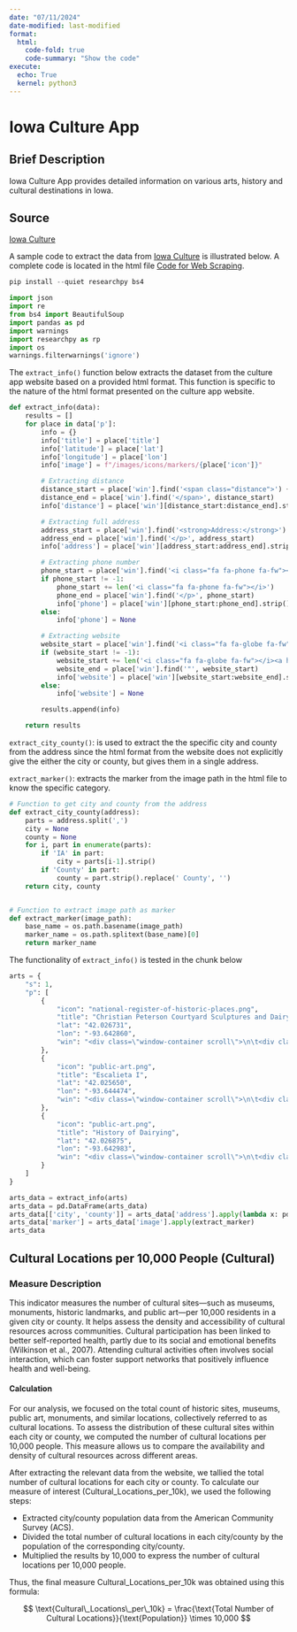 ```yaml
---
date: "07/11/2024"
date-modified: last-modified
format:
  html:
    code-fold: true
    code-summary: "Show the code"
execute: 
  echo: True
  kernel: python3
---
```


# Iowa Culture App {.unnumbered}

## Brief Description

Iowa Culture App provides detailed information on various arts, history and cultural destinations in Iowa.

## Source

[Iowa Culture](https://www.dcaapp.com/)

A sample code to extract the data from [Iowa Culture](https://www.dcaapp.com/) is illustrated below. A complete code is located in the html file [Code for Web Scraping](IowaCultureApp-2.html).

```python
pip install --quiet researchpy bs4
```

```python
import json
import re
from bs4 import BeautifulSoup
import pandas as pd
import warnings
import researchpy as rp
import os
warnings.filterwarnings('ignore')
```

The `extract_info()` function below extracts the dataset from the culture app website based on a provided html format. This function is specific to the nature of the html format presented on the culture app website.

```python
def extract_info(data):
    results = []
    for place in data['p']:
        info = {}
        info['title'] = place['title']
        info['latitude'] = place['lat']
        info['longitude'] = place['lon']
        info['image'] = f"/images/icons/markers/{place['icon']}"

        # Extracting distance
        distance_start = place['win'].find('<span class="distance">') + len('<span class="distance">')
        distance_end = place['win'].find('</span>', distance_start)
        info['distance'] = place['win'][distance_start:distance_end].strip()

        # Extracting full address
        address_start = place['win'].find('<strong>Address:</strong>') + len('<strong>Address:</strong>')
        address_end = place['win'].find('</p>', address_start)
        info['address'] = place['win'][address_start:address_end].strip().replace('<br />', ', ')

        # Extracting phone number
        phone_start = place['win'].find('<i class="fa fa-phone fa-fw"></i>')
        if phone_start != -1:
            phone_start += len('<i class="fa fa-phone fa-fw"></i>')
            phone_end = place['win'].find('</p>', phone_start)
            info['phone'] = place['win'][phone_start:phone_end].strip()
        else:
            info['phone'] = None

        # Extracting website
        website_start = place['win'].find('<i class="fa fa-globe fa-fw"></i><a href="')
        if (website_start != -1):
            website_start += len('<i class="fa fa-globe fa-fw"></i><a href="')
            website_end = place['win'].find('"', website_start)
            info['website'] = place['win'][website_start:website_end].strip()
        else:
            info['website'] = None

        results.append(info)

    return results
```

`extract_city_county()`: is used to extract the the specific city and county from the address since the html format from the website does not explicitly give the either the city or county, but gives them in a single address.

`extract_marker()`: extracts the marker from the image path in the html file to know the specific category.

```python
# Function to get city and county from the address
def extract_city_county(address):
    parts = address.split(',')
    city = None
    county = None
    for i, part in enumerate(parts):
        if 'IA' in part:
            city = parts[i-1].strip()
        if 'County' in part:
            county = part.strip().replace(' County', '')
    return city, county


# Function to extract image path as marker
def extract_marker(image_path):
    base_name = os.path.basename(image_path)
    marker_name = os.path.splitext(base_name)[0]
    return marker_name
```

The functionality of `extract_info()` is tested in the chunk below

```python
arts = {
    "s": 1,
    "p": [
        {
            "icon": "national-register-of-historic-places.png",
            "title": "Christian Peterson Courtyard Sculptures and Dairy Industry Building",
            "lat": "42.026731",
            "lon": "-93.642860",
            "win": "<div class=\"window-container scroll\">\n\t<div class=\"image-container\">\n\t\t<img src=\"/images/default/history.jpg\" class=\"scale\" />\n\t</div>\n\t<div class=\"window-content\">\n\t\t<div class=\"window-title\">\n\t\t\t<div class=\"pin\"><figure><img src=\"/images/icons/markers/national-register-of-historic-places.png\" alt=\"\" class=\"scale\" /></figure></div>\n\t\t\t<div class=\"rl-content\"><span class=\"title\">Christian Peterson Courtyard Sculptures and Dairy Industry Building</span><span class=\"city\"><a href=\"https://maps.google.com/maps?q=42.026731,-93.642860\" target=\"_blank\">Get Directions</a></span>\n\t\t\t<span class=\"distance\">0.1mi.</span></div>\n\t\t</div>\n\n\t\t<p>Christian Petersen was the only sculptor in the Public Works of Art Project in Iowa City in 1934, directed by Iowa Painter Grant Wood. His sculptures here are regarded as &quot;significant artistic statements on agriculture, technology, and higher education in mid-1930s America.&quot; The Christian Peterson Courtyard Sculptures and Dairy Industry Building was added to the National Register of Historic Places in 1987.</p>\t\t\t\t\t\t\t\t<p class=\"loc-address\">\n\t\t\t<strong>Address:</strong>\n\t\t\tUnion Dr.<br />Ames, IA 50010<br />Story County\t\t</p>\n\t\t\t\t\n\t\t</div>\n\t</div>"
        },
        {
            "icon": "public-art.png",
            "title": "Escalieta I",
            "lat": "42.025650",
            "lon": "-93.644474",
            "win": "<div class=\"window-container scroll\">\n\t<div class=\"image-container\">\n\t\t<img src=\"/images/default/arts.jpg\" class=\"scale\" />\n\t</div>\n\t<div class=\"window-content\">\n\t\t<div class=\"window-title\">\n\t\t\t<div class=\"pin\"><figure><img src=\"/images/icons/markers/public-art.png\" alt=\"\" class=\"scale\" /></figure></div>\n\t\t\t<div class=\"rl-content\"><span class=\"title\">Escalieta I</span><span class=\"city\"><a href=\"https://maps.google.com/maps?q=42.025650,-93.644474\" target=\"_blank\">Get Directions</a></span>\n\t\t\t<span class=\"distance\">0.1mi.</span></div>\n\t\t</div>\n\n\t\t<p>Manuel Neri created this marble sculpture in 2004. The sculpture references the female form, a goddess figure, in a state of transformation.</p>\t\t\t\t\t\t\t\t<p class=\"loc-address\">\n\t\t\t<strong>Address:</strong>\n\t\t\tWallace Rd.<br />Gerdin Business Building, Iowa State University<br />Ames, IA 50011<br />Story County\t\t</p>\n\t\t<p class=\"iw-contact\"><i class=\"fa fa-phone fa-fw\"></i> 515.242.6195</p>\t\t<p class=\"iw-contact\"><i class=\"fa fa-globe fa-fw\"></i><a href=\"http://www.publicartarchive.org/work/escalieta-i\" target=\"_blank\">Website</a></p>\n\t\t</div>\n\t</div>"
        },
        {
            "icon": "public-art.png",
            "title": "History of Dairying",
            "lat": "42.026875",
            "lon": "-93.642983",
            "win": "<div class=\"window-container scroll\">\n\t<div class=\"image-container\">\n\t\t<img src=\"https://www.iowacultureapp.com/images/story-artpublic-historyofdairying.jpg\" class=\"scale\" />\n\t</div>\n\t<div class=\"window-content\">\n\t\t<div class=\"window-title\">\n\t\t\t<div class=\"pin\"><figure><img src=\"/images/icons/markers/public-art.png\" alt=\"\" class=\"scale\" /></figure></div>\n\t\t\t<div class=\"rl-content\"><span class=\"title\">History of Dairying</span><span class=\"city\"><a href=\"https://maps.google.com/maps?q=42.026875,-93.642983\" target=\"_blank\">Get Directions</a></span>\n\t\t\t<span class=\"distance\">0.1mi.</span></div>\n\t\t</div>\n\n\t\t<p>Christian Peterson, an artist-in-residence at Iowa State University from 1934 to 1955, was commissioned to create this sculptural mural, depicting the history of \r\n the dairy industry in Iowa and America, as part of the Depression-era Public Works of Art Project.  The bas relief, measuring 84 inches x 972 inches, took eight months to complete.  This terra cotta work was the beginning of Peterson&#039;s 21 year career as campus sculptor-in-residence.</p>\t\t\t\t\t\t\t\t<p class=\"loc-address\">\n\t\t\t<strong>Address:</strong>\n\t\t\tFood Sciences Building Courtyard<br />Iowa State University<br />Ames, IA 50010<br />Story County\t\t</p>\n\t\t<p class=\"iw-contact\"><i class=\"fa fa-phone fa-fw\"></i> 515.294.3342</p>\t\t\n\t\t</div>\n\t</div>"
        }
    ]
}
```

```python
arts_data = extract_info(arts)
arts_data = pd.DataFrame(arts_data)
arts_data[['city', 'county']] = arts_data['address'].apply(lambda x: pd.Series(extract_city_county(x)))
arts_data['marker'] = arts_data['image'].apply(extract_marker)
arts_data
```

## Cultural Locations per 10,000 People (Cultural)

### Measure Description
This indicator measures the number of cultural sites—such as museums, monuments, historic landmarks, and public art—per 10,000 residents in a given city or county. It helps assess the density and accessibility of cultural resources across communities. Cultural participation has been linked to better self-reported health, partly due to its social and emotional benefits (Wilkinson et al., 2007). Attending cultural activities often involves social interaction, which can foster support networks that positively influence health and well-being.

#### Calculation

For our analysis, we focused on the total count of historic sites, museums, public art, monuments, and similar locations, collectively referred to as cultural locations. To assess the distribution of these cultural sites within each city or county, we computed the number of cultural locations per 10,000 people. This measure allows us to compare the availability and density of cultural resources across different areas.

After extracting the relevant data from the website, we tallied the total number of cultural locations for each city or county. To calculate our measure of interest (Cultural_Locations_per_10k), we used the following steps:

-   Extracted city/county population data from the American Community Survey (ACS).
-   Divided the total number of cultural locations in each city/county by the population of the corresponding city/county.
-   Multiplied the results by 10,000 to express the number of cultural locations per 10,000 people.

Thus, the final measure Cultural_Locations_per_10k was obtained using this formula:

$$
\text{Cultural\_Locations\_per\_10k} = \frac{\text{Total Number of Cultural Locations}}{\text{Population}} \times 10,000
$$
